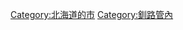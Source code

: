 {{Commonscat|Kushiro, Hokkaido}}
{{Catmore}}

{{DEFAULTSORT:Kushiro-shi}}
[[Category:北海道的市|Category:北海道的市]]
[[Category:釧路管內|Category:釧路管內]]